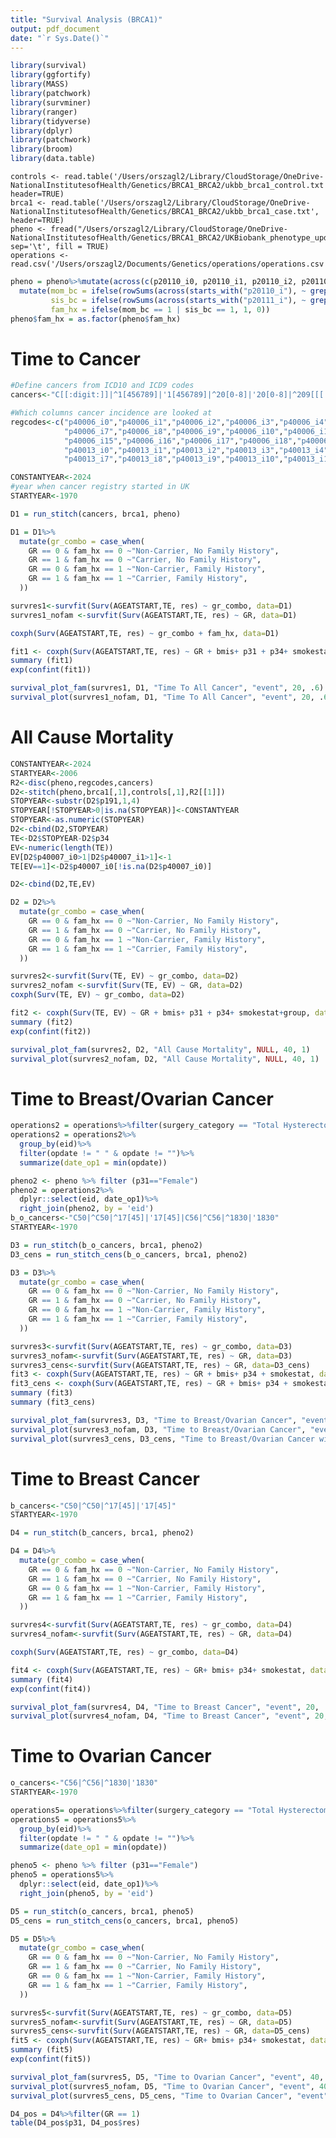 ```yaml
---
title: "Survival Analysis (BRCA1)"
output: pdf_document
date: "`r Sys.Date()`"
---
```


```r
library(survival)
library(ggfortify)
library(MASS)
library(patchwork)
library(survminer)
library(ranger)
library(tidyverse)
library(dplyr)
library(patchwork)
library(broom)
library(data.table)
```

```read
controls <- read.table('/Users/orszagl2/Library/CloudStorage/OneDrive-NationalInstitutesofHealth/Genetics/BRCA1_BRCA2/ukbb_brca1_control.txt', header=TRUE)
brca1 <- read.table('/Users/orszagl2/Library/CloudStorage/OneDrive-NationalInstitutesofHealth/Genetics/BRCA1_BRCA2/ukbb_brca1_case.txt', header=TRUE)
pheno <- fread("/Users/orszagl2/Library/CloudStorage/OneDrive-NationalInstitutesofHealth/Genetics/BRCA1_BRCA2/UKBiobank_phenotype_update_112024_final_truncated_familyhistory.txt", sep='\t', fill = TRUE)
operations <-read.csv('/Users/orszagl2/Documents/Genetics/operations/operations.csv')
```

```r
pheno = pheno%>%mutate(across(c(p20110_i0, p20110_i1, p20110_i2, p20110_i3, p20111_i0, p20111_i1, p20111_i2, p20111_i3,), ~ str_replace_all(as.character(.), "[\\[\\]']", ""))) %>%  # Clean brackets and quotes
  mutate(mom_bc = ifelse(rowSums(across(starts_with("p20110_i"), ~ grepl("Breast cancer", .)), na.rm = TRUE) > 0, 1, 0),
         sis_bc = ifelse(rowSums(across(starts_with("p20111_i"), ~ grepl("Breast cancer", .)), na.rm = TRUE) > 0, 1, 0),
         fam_hx = ifelse(mom_bc == 1 | sis_bc == 1, 1, 0))
pheno$fam_hx = as.factor(pheno$fam_hx)
```

# Time to Cancer
```r
#Define cancers from ICD10 and ICD9 codes
cancers<-"C[[:digit:]]|^1[456789]|'1[456789]|^20[0-8]|'20[0-8]|^209[[[:blank:]]0123]|'209['0123]"

#Which columns cancer incidence are looked at 
regcodes<-c("p40006_i0","p40006_i1","p40006_i2","p40006_i3","p40006_i4","p40006_i5","p40006_i6", 
            "p40006_i7","p40006_i8","p40006_i9","p40006_i10","p40006_i11","p40006_i12","p40006_i13","p40006_i14",
            "p40006_i15","p40006_i16","p40006_i17","p40006_i18","p40006_i19","p40006_i20","p40006_i21",
            "p40013_i0","p40013_i1","p40013_i2","p40013_i3","p40013_i4","p40013_i5","p40013_i6",
            "p40013_i7","p40013_i8","p40013_i9","p40013_i10","p40013_i11","p40013_i12","p40013_i13","p40013_i14")

CONSTANTYEAR<-2024
#year when cancer registry started in UK
STARTYEAR<-1970
```

```r
D1 = run_stitch(cancers, brca1, pheno)
```

```r
D1 = D1%>%
  mutate(gr_combo = case_when(
    GR == 0 & fam_hx == 0 ~"Non-Carrier, No Family History",
    GR == 1 & fam_hx == 0 ~"Carrier, No Family History",
    GR == 0 & fam_hx == 1 ~"Non-Carrier, Family History",
    GR == 1 & fam_hx == 1 ~"Carrier, Family History",
  ))
```

```r
survres1<-survfit(Surv(AGEATSTART,TE, res) ~ gr_combo, data=D1)
survres1_nofam <-survfit(Surv(AGEATSTART,TE, res) ~ GR, data=D1)

coxph(Surv(AGEATSTART,TE, res) ~ gr_combo + fam_hx, data=D1)

fit1 <- coxph(Surv(AGEATSTART,TE, res) ~ GR + bmis+ p31 + p34+ smokestat, data=D1)
summary (fit1)
exp(confint(fit1))
```

```r
survival_plot_fam(survres1, D1, "Time To All Cancer", "event", 20, .6)
survival_plot(survres1_nofam, D1, "Time To All Cancer", "event", 20, .6)
```

# All Cause Mortality
```r
CONSTANTYEAR<-2024
STARTYEAR<-2006
R2<-disc(pheno,regcodes,cancers)
D2<-stitch(pheno,brca1[,1],controls[,1],R2[[1]])
STOPYEAR<-substr(D2$p191,1,4)
STOPYEAR[!STOPYEAR>0|is.na(STOPYEAR)]<-CONSTANTYEAR
STOPYEAR<-as.numeric(STOPYEAR)
D2<-cbind(D2,STOPYEAR)
TE<-D2$STOPYEAR-D2$p34
EV<-numeric(length(TE))
EV[D2$p40007_i0>1|D2$p40007_i1>1]<-1
TE[EV==1]<-D2$p40007_i0[!is.na(D2$p40007_i0)]

D2<-cbind(D2,TE,EV)
```

```r
D2 = D2%>%
  mutate(gr_combo = case_when(
    GR == 0 & fam_hx == 0 ~"Non-Carrier, No Family History",
    GR == 1 & fam_hx == 0 ~"Carrier, No Family History",
    GR == 0 & fam_hx == 1 ~"Non-Carrier, Family History",
    GR == 1 & fam_hx == 1 ~"Carrier, Family History",
  ))
```

```r
survres2<-survfit(Surv(TE, EV) ~ gr_combo, data=D2)
survres2_nofam <-survfit(Surv(TE, EV) ~ GR, data=D2)
coxph(Surv(TE, EV) ~ gr_combo, data=D2)

fit2 <- coxph(Surv(TE, EV) ~ GR + bmis+ p31 + p34+ smokestat+group, data=D2)
summary (fit2)
exp(confint(fit2))
```

```r
survival_plot_fam(survres2, D2, "All Cause Mortality", NULL, 40, 1)
survival_plot(survres2_nofam, D2, "All Cause Mortality", NULL, 40, 1)
```

# Time to Breast/Ovarian Cancer
```r
operations2 = operations%>%filter(surgery_category == "Total Hysterectomy" | surgery_category == "Bilateral salpingo_oopherectomy" | surgery_category == "Bilateral oopherectomy")
operations2 = operations2%>%
  group_by(eid)%>%
  filter(opdate != " " & opdate != "")%>%
  summarize(date_op1 = min(opdate))
```

```r
pheno2 <- pheno %>% filter (p31=="Female")
pheno2 = operations2%>%
  dplyr::select(eid, date_op1)%>%
  right_join(pheno2, by = 'eid')
b_o_cancers<-"C50|^C50|^17[45]|'17[45]|C56|^C56|^1830|'1830"
STARTYEAR<-1970
```

```r
D3 = run_stitch(b_o_cancers, brca1, pheno2)
D3_cens = run_stitch_cens(b_o_cancers, brca1, pheno2)
```

```r
D3 = D3%>%
  mutate(gr_combo = case_when(
    GR == 0 & fam_hx == 0 ~"Non-Carrier, No Family History",
    GR == 1 & fam_hx == 0 ~"Carrier, No Family History",
    GR == 0 & fam_hx == 1 ~"Non-Carrier, Family History",
    GR == 1 & fam_hx == 1 ~"Carrier, Family History",
  ))
```

```r
survres3<-survfit(Surv(AGEATSTART,TE, res) ~ gr_combo, data=D3)
survres3_nofam<-survfit(Surv(AGEATSTART,TE, res) ~ GR, data=D3)
survres3_cens<-survfit(Surv(AGEATSTART,TE, res) ~ GR, data=D3_cens)
fit3 <- coxph(Surv(AGEATSTART,TE, res) ~ GR + bmis+ p34 + smokestat, data=D3)
fit3_cens <- coxph(Surv(AGEATSTART,TE, res) ~ GR + bmis+ p34 + smokestat, data=D3_cens)
summary (fit3)
summary (fit3_cens)
```



```r
survival_plot_fam(survres3, D3, "Time to Breast/Ovarian Cancer", "event", 20, .8)
survival_plot(survres3_nofam, D3, "Time to Breast/Ovarian Cancer", "event", 20, .8)
survival_plot(survres3_cens, D3_cens, "Time to Breast/Ovarian Cancer with Censoring", "event", 20, .8)
```

# Time to Breast Cancer
```r
b_cancers<-"C50|^C50|^17[45]|'17[45]"
STARTYEAR<-1970
```

```r
D4 = run_stitch(b_cancers, brca1, pheno2)
```

```r
D4 = D4%>%
  mutate(gr_combo = case_when(
    GR == 0 & fam_hx == 0 ~"Non-Carrier, No Family History",
    GR == 1 & fam_hx == 0 ~"Carrier, No Family History",
    GR == 0 & fam_hx == 1 ~"Non-Carrier, Family History",
    GR == 1 & fam_hx == 1 ~"Carrier, Family History",
  ))
```

```r
survres4<-survfit(Surv(AGEATSTART,TE, res) ~ gr_combo, data=D4)
survres4_nofam<-survfit(Surv(AGEATSTART,TE, res) ~ GR, data=D4)

coxph(Surv(AGEATSTART,TE, res) ~ gr_combo, data=D4)

fit4 <- coxph(Surv(AGEATSTART,TE, res) ~ GR+ bmis+ p34+ smokestat, data=D4)
summary (fit4)
exp(confint(fit4))
```

```r
survival_plot_fam(survres4, D4, "Time to Breast Cancer", "event", 20, .8)
survival_plot(survres4_nofam, D4, "Time to Breast Cancer", "event", 20, .6)
```

# Time to Ovarian Cancer
```r
o_cancers<-"C56|^C56|^1830|'1830"
STARTYEAR<-1970
```

```r
operations5= operations%>%filter(surgery_category == "Total Hysterectomy" | surgery_category == "Bilateral salpingo_oopherectomy" | surgery_category == "Bilateral oopherectomy")
operations5 = operations5%>%
  group_by(eid)%>%
  filter(opdate != " " & opdate != "")%>%
  summarize(date_op1 = min(opdate))

pheno5 <- pheno %>% filter (p31=="Female")
pheno5 = operations5%>%
  dplyr::select(eid, date_op1)%>%
  right_join(pheno5, by = 'eid')
```

```r
D5 = run_stitch(o_cancers, brca1, pheno5)
D5_cens = run_stitch_cens(o_cancers, brca1, pheno5)
```

```r
D5 = D5%>%
  mutate(gr_combo = case_when(
    GR == 0 & fam_hx == 0 ~"Non-Carrier, No Family History",
    GR == 1 & fam_hx == 0 ~"Carrier, No Family History",
    GR == 0 & fam_hx == 1 ~"Non-Carrier, Family History",
    GR == 1 & fam_hx == 1 ~"Carrier, Family History",
  ))
```

```r
survres5<-survfit(Surv(AGEATSTART,TE, res) ~ gr_combo, data=D5)
survres5_nofam<-survfit(Surv(AGEATSTART,TE, res) ~ GR, data=D5)
survres5_cens<-survfit(Surv(AGEATSTART,TE, res) ~ GR, data=D5_cens)
fit5 <- coxph(Surv(AGEATSTART,TE, res) ~ GR+ bmis+ p34+ smokestat, data=D5) # remove gender since only women
summary (fit5)
exp(confint(fit5))
```

```r
survival_plot_fam(survres5, D5, "Time to Ovarian Cancer", "event", 40, .6)
survival_plot(survres5_nofam, D5, "Time to Ovarian Cancer", "event", 40, .6)
survival_plot(survres5_cens, D5_cens, "Time to Ovarian Cancer", "event", 40, .6)
```

```r
D4_pos = D4%>%filter(GR == 1)
table(D4_pos$p31, D4_pos$res)
```

